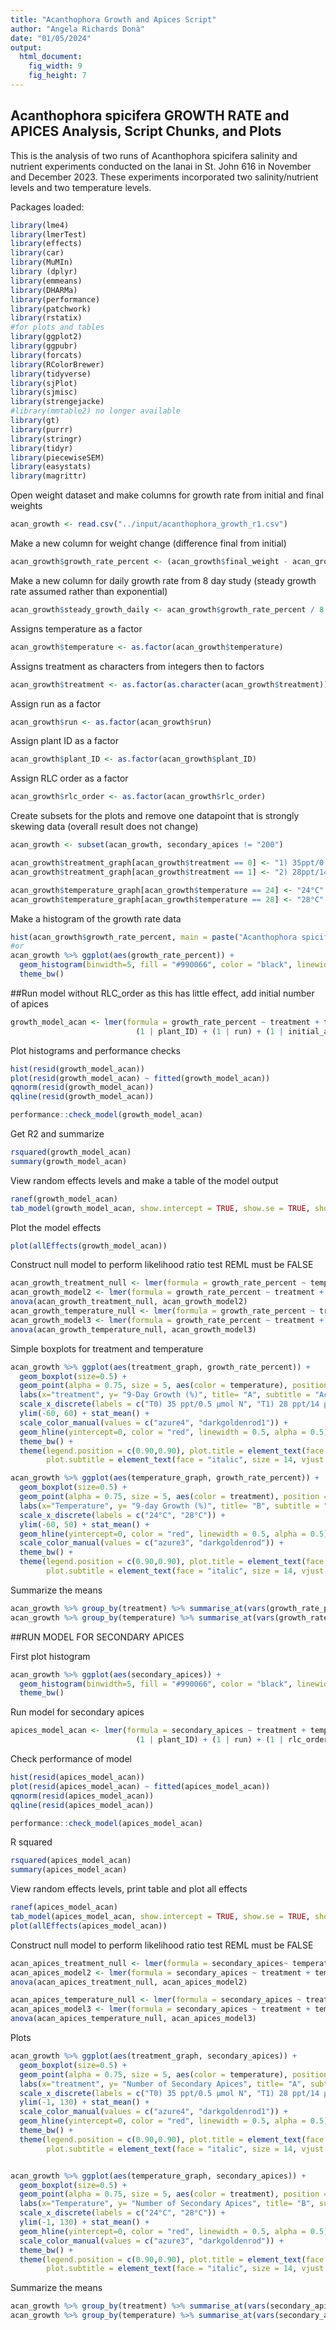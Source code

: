 ```yaml
---
title: "Acanthophora Growth and Apices Script"
author: "Angela Richards Donà"
date: "01/05/2024"
output: 
  html_document: 
    fig_width: 9
    fig_height: 7
---
```

## Acanthophora spicifera GROWTH RATE and APICES Analysis, Script Chunks, and Plots

This is the analysis of two runs of Acanthophora spicifera salinity and nutrient experiments 
conducted on the lanai in St. John 616 in November and December 2023. These experiments incorporated two salinity/nutrient levels and two temperature levels.

Packages loaded:

```r
library(lme4)
library(lmerTest)
library(effects)
library(car)
library(MuMIn)
library (dplyr)
library(emmeans)
library(DHARMa)
library(performance)
library(patchwork)
library(rstatix)
#for plots and tables
library(ggplot2)
library(ggpubr)
library(forcats)
library(RColorBrewer)
library(tidyverse)
library(sjPlot)
library(sjmisc)
library(strengejacke)
#library(mmtable2) no longer available
library(gt)
library(purrr)
library(stringr)
library(tidyr)
library(piecewiseSEM)
library(easystats)
library(magrittr)
```


Open weight dataset and make columns for growth rate from initial and final weights
```r
acan_growth <- read.csv("../input/acanthophora_growth_r1.csv")
```

Make a new column for weight change (difference final from initial)
```r
acan_growth$growth_rate_percent <- (acan_growth$final_weight - acan_growth$initial_weight) / acan_growth$initial_weight * 100
```

Make a new column for daily growth rate from 8 day study (steady growth rate assumed rather than exponential)
```r
acan_growth$steady_growth_daily <- acan_growth$growth_rate_percent / 8
```

Assigns temperature as a factor
```r
acan_growth$temperature <- as.factor(acan_growth$temperature)
```

Assigns treatment as characters from integers then to factors
```r
acan_growth$treatment <- as.factor(as.character(acan_growth$treatment))
```

Assign run as a factor
```r
acan_growth$run <- as.factor(acan_growth$run)
```

Assign plant ID as a factor
```r
acan_growth$plant_ID <- as.factor(acan_growth$plant_ID)
```

Assign RLC order as a factor
```r
acan_growth$rlc_order <- as.factor(acan_growth$rlc_order)
```

Create subsets for the plots and remove one datapoint that is strongly skewing data (overall result does not change)
```r

acan_growth <- subset(acan_growth, secondary_apices != "200")

acan_growth$treatment_graph[acan_growth$treatment == 0] <- "1) 35ppt/0.5umol"
acan_growth$treatment_graph[acan_growth$treatment == 1] <- "2) 28ppt/14umol" 

acan_growth$temperature_graph[acan_growth$temperature == 24] <- "24°C"
acan_growth$temperature_graph[acan_growth$temperature == 28] <- "28°C"
```

Make a histogram of the growth rate data
```r
hist(acan_growth$growth_rate_percent, main = paste("Acanthophora spicifera 9-Day Growth (%)"), col = "maroon", labels = TRUE)
#or
acan_growth %>% ggplot(aes(growth_rate_percent)) +
  geom_histogram(binwidth=5, fill = "#990066", color = "black", linewidth = 0.25, alpha = 0.85) +
  theme_bw()
```

##Run model without RLC_order as this has little effect, add initial number of apices
```r
growth_model_acan <- lmer(formula = growth_rate_percent ~ treatment + temperature +
                            (1 | plant_ID) + (1 | run) + (1 | initial_axes), data = acan_growth, REML = TRUE)
```

Plot histograms and performance checks
```r
hist(resid(growth_model_acan))
plot(resid(growth_model_acan) ~ fitted(growth_model_acan))
qqnorm(resid(growth_model_acan))
qqline(resid(growth_model_acan))

performance::check_model(growth_model_acan)
```

Get R2 and summarize
```r
rsquared(growth_model_acan)
summary(growth_model_acan)
```

View random effects levels and make a table of the model output
```r
ranef(growth_model_acan)
tab_model(growth_model_acan, show.intercept = TRUE, show.se = TRUE, show.stat = TRUE, show.df = TRUE, show.zeroinf = TRUE)
```

Plot the model effects
```r
plot(allEffects(growth_model_acan))
```

Construct null model to perform likelihood ratio test REML must be FALSE
```r
acan_growth_treatment_null <- lmer(formula = growth_rate_percent ~ temperature + (1 | plant_ID) + (1 | run), data = acan_growth, REML = FALSE)
acan_growth_model2 <- lmer(formula = growth_rate_percent ~ treatment + temperature + (1 | plant_ID) + (1 | run), data = acan_growth, REML = FALSE)
anova(acan_growth_treatment_null, acan_growth_model2)
acan_growth_temperature_null <- lmer(formula = growth_rate_percent ~ treatment + (1 | plant_ID) + (1 | run), data = acan_growth, REML = FALSE)
acan_growth_model3 <- lmer(formula = growth_rate_percent ~ treatment + temperature + (1 | plant_ID) + (1 | run), data = acan_growth, REML = FALSE)
anova(acan_growth_temperature_null, acan_growth_model3)
```

Simple boxplots for treatment and temperature
```r
acan_growth %>% ggplot(aes(treatment_graph, growth_rate_percent)) + 
  geom_boxplot(size=0.5) + 
  geom_point(alpha = 0.75, size = 5, aes(color = temperature), position = "jitter", show.legend = TRUE) + 
  labs(x="treatment", y= "9-Day Growth (%)", title= "A", subtitle = "Acanthophora spicifera") + 
  scale_x_discrete(labels = c("T0) 35 ppt/0.5 μmol N", "T1) 28 ppt/14 μmol N")) + 
  ylim(-60, 60) + stat_mean() + 
  scale_color_manual(values = c("azure4", "darkgoldenrod1")) +
  geom_hline(yintercept=0, color = "red", linewidth = 0.5, alpha = 0.5) +
  theme_bw() +
  theme(legend.position = c(0.90,0.90), plot.title = element_text(face = "bold", vjust = -15, hjust = 0.05), 
        plot.subtitle = element_text(face = "italic", size = 14, vjust = -20, hjust = 0.05))
```
```r
acan_growth %>% ggplot(aes(temperature_graph, growth_rate_percent)) + 
  geom_boxplot(size=0.5) + 
  geom_point(alpha = 0.75, size = 5, aes(color = treatment), position = "jitter", show.legend = TRUE) + 
  labs(x="Temperature", y= "9-day Growth (%)", title= "B", subtitle = "Acanthophora spicifera") + 
  scale_x_discrete(labels = c("24°C", "28°C")) + 
  ylim(-60, 50) + stat_mean() + 
  geom_hline(yintercept=0, color = "red", linewidth = 0.5, alpha = 0.5) +
  scale_color_manual(values = c("azure3", "darkgoldenrod")) +
  theme_bw() +
  theme(legend.position = c(0.90,0.90), plot.title = element_text(face = "bold", vjust = -15, hjust = 0.05), 
        plot.subtitle = element_text(face = "italic", size = 14, vjust = -20, hjust = 0.05))
```

Summarize the means
```r
acan_growth %>% group_by(treatment) %>% summarise_at(vars(growth_rate_percent), list(mean = mean))
acan_growth %>% group_by(temperature) %>% summarise_at(vars(growth_rate_percent), list(mean = mean))
```



##RUN MODEL FOR SECONDARY APICES

First plot histogram
```r
acan_growth %>% ggplot(aes(secondary_apices)) +
  geom_histogram(binwidth=5, fill = "#990066", color = "black", linewidth = 0.25, alpha = 0.85) +
  theme_bw()
```

Run model for secondary apices
```r
apices_model_acan <- lmer(formula = secondary_apices ~ treatment + temperature +
                            (1 | plant_ID) + (1 | run) + (1 | rlc_order), data = acan_growth, REML = TRUE)
```

Check performance of model
```r
hist(resid(apices_model_acan))
plot(resid(apices_model_acan) ~ fitted(apices_model_acan))
qqnorm(resid(apices_model_acan))
qqline(resid(apices_model_acan))

performance::check_model(apices_model_acan)
```

R squared
```r
rsquared(apices_model_acan)
summary(apices_model_acan)
```

View random effects levels, print table and plot all effects
```r
ranef(apices_model_acan)
tab_model(apices_model_acan, show.intercept = TRUE, show.se = TRUE, show.stat = TRUE, show.df = TRUE, show.zeroinf = TRUE)
plot(allEffects(apices_model_acan))
```

Construct null model to perform likelihood ratio test REML must be FALSE
```r
acan_apices_treatment_null <- lmer(formula = secondary_apices~ temperature + (1 | plant_ID) + (1 | run) + (1 | rlc_order), data = acan_growth, REML = FALSE)
acan_apices_model2 <- lmer(formula = secondary_apices ~ treatment + temperature + (1 | plant_ID) + (1 | run) + (1 | rlc_order), data = acan_growth, REML = FALSE)
anova(acan_apices_treatment_null, acan_apices_model2)
```
```r
acan_apices_temperature_null <- lmer(formula = secondary_apices ~ treatment + (1 | plant_ID) + (1 | run) + (1 | rlc_order), data = acan_growth, REML = FALSE)
acan_apices_model3 <- lmer(formula = secondary_apices ~ treatment + temperature + (1 | plant_ID) + (1 | run) + (1 | rlc_order), data = acan_growth, REML = FALSE)
anova(acan_apices_temperature_null, acan_apices_model3)
```

Plots
```r
acan_growth %>% ggplot(aes(treatment_graph, secondary_apices)) + 
  geom_boxplot(size=0.5) + 
  geom_point(alpha = 0.75, size = 5, aes(color = temperature), position = "jitter", show.legend = TRUE) + 
  labs(x="treatment", y= "Number of Secondary Apices", title= "A", subtitle = "Acanthophora spicifera") + 
  scale_x_discrete(labels = c("T0) 35 ppt/0.5 μmol N", "T1) 28 ppt/14 μmol N")) + 
  ylim(-1, 130) + stat_mean() + 
  scale_color_manual(values = c("azure4", "darkgoldenrod1")) +
  geom_hline(yintercept=0, color = "red", linewidth = 0.5, alpha = 0.5) +
  theme_bw() +
  theme(legend.position = c(0.90,0.90), plot.title = element_text(face = "bold", vjust = -15, hjust = 0.05), 
        plot.subtitle = element_text(face = "italic", size = 14, vjust = -20, hjust = 0.05))


acan_growth %>% ggplot(aes(temperature_graph, secondary_apices)) + 
  geom_boxplot(size=0.5) + 
  geom_point(alpha = 0.75, size = 5, aes(color = treatment), position = "jitter", show.legend = TRUE) + 
  labs(x="Temperature", y= "Number of Secondary Apices", title= "B", subtitle = "Acanthophora spicifera") + 
  scale_x_discrete(labels = c("24°C", "28°C")) + 
  ylim(-1, 130) + stat_mean() + 
  geom_hline(yintercept=0, color = "red", linewidth = 0.5, alpha = 0.5) +
  scale_color_manual(values = c("azure3", "darkgoldenrod")) +
  theme_bw() +
  theme(legend.position = c(0.90,0.90), plot.title = element_text(face = "bold", vjust = -15, hjust = 0.05), 
        plot.subtitle = element_text(face = "italic", size = 14, vjust = -20, hjust = 0.05))
```

Summarize the means
```r
acan_growth %>% group_by(treatment) %>% summarise_at(vars(secondary_apices), list(mean = mean))
acan_growth %>% group_by(temperature) %>% summarise_at(vars(secondary_apices), list(mean = mean))
```






